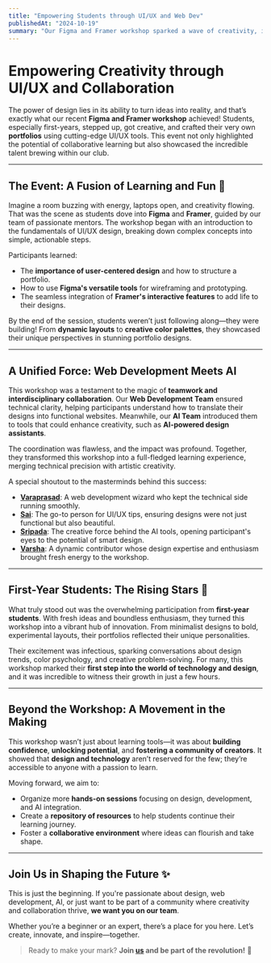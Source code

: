 ```yaml
---
title: "Empowering Students through UI/UX and Web Dev"
publishedAt: "2024-10-19"
summary: "Our Figma and Framer workshop sparked a wave of creativity, inspiring first-year students to design their own portfolios and embrace the world of UI/UX and web development."
---
```


# Empowering Creativity through UI/UX and Collaboration

The power of design lies in its ability to turn ideas into reality, and that’s exactly what our recent **Figma and Framer workshop** achieved! Students, especially first-years, stepped up, got creative, and crafted their very own **portfolios** using cutting-edge UI/UX tools. This event not only highlighted the potential of collaborative learning but also showcased the incredible talent brewing within our club.

---

## The Event: A Fusion of Learning and Fun 🎨

Imagine a room buzzing with energy, laptops open, and creativity flowing. That was the scene as students dove into **Figma** and **Framer**, guided by our team of passionate mentors. The workshop began with an introduction to the fundamentals of UI/UX design, breaking down complex concepts into simple, actionable steps.  

Participants learned:  
- The **importance of user-centered design** and how to structure a portfolio.  
- How to use **Figma's versatile tools** for wireframing and prototyping.  
- The seamless integration of **Framer's interactive features** to add life to their designs.  

By the end of the session, students weren’t just following along—they were building! From **dynamic layouts** to **creative color palettes**, they showcased their unique perspectives in stunning portfolio designs.

---

## A Unified Force: Web Development Meets AI

This workshop was a testament to the magic of **teamwork and interdisciplinary collaboration**. Our **Web Development Team** ensured technical clarity, helping participants understand how to translate their designs into functional websites. Meanwhile, our **AI Team** introduced them to tools that could enhance creativity, such as **AI-powered design assistants**.  

The coordination was flawless, and the impact was profound. Together, they transformed this workshop into a full-fledged learning experience, merging technical precision with artistic creativity.  

A special shoutout to the masterminds behind this success:  
- **[Varaprasad](https://www.linkedin.com/in/ganapati-vara-prasad-polavarapu-76475b304/?utm_source=share&utm_campaign=share_via&utm_content=profile&utm_medium=android_app)**: A web development wizard who kept the technical side running smoothly.  
- **[Sai](https://www.linkedin.com/in/yegna-sai-a61a3728b/)**: The go-to person for UI/UX tips, ensuring designs were not just functional but also beautiful.  
- **[Sripada](https://www.linkedin.com/in/madhan-panja-bba021290/)**: The creative force behind the AI tools, opening participant's eyes to the potential of smart design.
- **[Varsha](https://www.linkedin.com/in/varsha-sri-2ab296334/)**: A dynamic contributor whose design expertise and enthusiasm brought fresh energy to the workshop.

---

## First-Year Students: The Rising Stars 🌟

What truly stood out was the overwhelming participation from **first-year students**. With fresh ideas and boundless enthusiasm, they turned this workshop into a vibrant hub of innovation. From minimalist designs to bold, experimental layouts, their portfolios reflected their unique personalities.  

Their excitement was infectious, sparking conversations about design trends, color psychology, and creative problem-solving. For many, this workshop marked their **first step into the world of technology and design**, and it was incredible to witness their growth in just a few hours.

---

## Beyond the Workshop: A Movement in the Making

This workshop wasn’t just about learning tools—it was about **building confidence**, **unlocking potential**, and **fostering a community of creators**. It showed that **design and technology** aren’t reserved for the few; they’re accessible to anyone with a passion to learn.  

Moving forward, we aim to:  
- Organize more **hands-on sessions** focusing on design, development, and AI integration.  
- Create a **repository of resources** to help students continue their learning journey.  
- Foster a **collaborative environment** where ideas can flourish and take shape.

---

## Join Us in Shaping the Future ✨

This is just the beginning. If you're passionate about design, web development, AI, or just want to be part of a community where creativity and collaboration thrive, **we want you on our team**.  

Whether you’re a beginner or an expert, there’s a place for you here. Let’s create, innovate, and inspire—together.  

> Ready to make your mark? **Join [us](https://www.linkedin.com/company/black-box-student-community-svec/) and be part of the revolution!** 🎉
